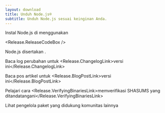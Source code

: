 ```yaml
---
layout: download
title: Unduh Node.js®
subtitle: Unduh Node.js sesuai keinginan Anda.
---
```


<section>
Instal Node.js <Release.VersionDropdown /> di <Release.OperatingSystemDropdown exclude={["AIX"]} /> menggunakan <Release.PlatformDropdown />

<Release.ReleaseCodeBox />
</section>

<section>
Node.js disertakan <Release.NpmLink />.

Baca log perubahan untuk <Release.ChangelogLink>versi ini</Release.ChangelogLink>

Baca pos artikel untuk <Release.BlogPostLink>versi ini</Release.BlogPostLink>

Pelajari cara <Release.VerifyingBinariesLink>memverifikasi SHASUMS yang ditandatangani</Release.VerifyingBinariesLink>

Lihat <LinkWithIcon href="/download/package-manager/all">pengelola paket</LinkWithIcon> yang didukung komunitas lainnya

</section>
